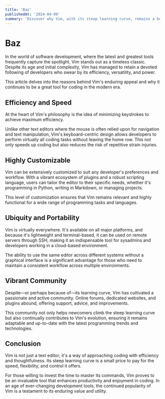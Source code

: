```yaml
---
title: 'Baz'
publishedAt: '2024-04-09'
summary: 'Discover why Vim, with its steep learning curve, remains a beloved tool among developers for editing code efficiently and effectively.'
---
```


# Baz

In the world of software development, where the latest and greatest tools frequently capture the spotlight, Vim stands out as a timeless classic. Despite its age and initial complexity, Vim has managed to retain a devoted following of developers who swear by its efficiency, versatility, and power.

This article delves into the reasons behind Vim's enduring appeal and why it continues to be a great tool for coding in the modern era.

## Efficiency and Speed

At the heart of Vim's philosophy is the idea of minimizing keystrokes to achieve maximum efficiency.

Unlike other text editors where the mouse is often relied upon for navigation and text manipulation, Vim's keyboard-centric design allows developers to perform virtually all coding tasks without leaving the home row. This not only speeds up coding but also reduces the risk of repetitive strain injuries.

## Highly Customizable

Vim can be extensively customized to suit any developer's preferences and workflow. With a vibrant ecosystem of plugins and a robust scripting language, users can tailor the editor to their specific needs, whether it's programming in Python, writing in Markdown, or managing projects.

This level of customization ensures that Vim remains relevant and highly functional for a wide range of programming tasks and languages.

## Ubiquity and Portability

Vim is virtually everywhere. It's available on all major platforms, and because it's lightweight and terminal-based, it can be used on remote servers through SSH, making it an indispensable tool for sysadmins and developers working in a cloud-based environment.

The ability to use the same editor across different systems without a graphical interface is a significant advantage for those who need to maintain a consistent workflow across multiple environments.

## Vibrant Community

Despite—or perhaps because of—its learning curve, Vim has cultivated a passionate and active community. Online forums, dedicated websites, and plugins abound, offering support, advice, and improvements.

This community not only helps newcomers climb the steep learning curve but also continually contributes to Vim's evolution, ensuring it remains adaptable and up-to-date with the latest programming trends and technologies.

## Conclusion

Vim is not just a text editor; it's a way of approaching coding with efficiency and thoughtfulness. Its steep learning curve is a small price to pay for the speed, flexibility, and control it offers.

For those willing to invest the time to master its commands, Vim proves to be an invaluable tool that enhances productivity and enjoyment in coding. In an age of ever-changing development tools, the continued popularity of Vim is a testament to its enduring value and utility.
